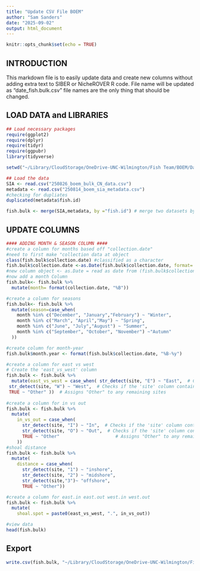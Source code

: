 ```yaml
---
title: "Update CSV File BOEM"
author: "Sam Sanders"
date: "2025-09-02"
output: html_document
---
```


```r
knitr::opts_chunk$set(echo = TRUE)
```
## INTRODUCTION
This markdown file is to easily update data and create new columns without adding extra text to SIBER or NicheROVER R code. File name will be updated as "date_fish.bulk.csv" file names are the only thing that should be changed. 

## LOAD DATA and LIBRARIES
```r
## Load necessary packages
require(ggplot2)
require(dplyr)
require(tidyr)
require(ggpubr)
library(tidyverse)

setwd("~/Library/CloudStorage/OneDrive-UNC-Wilmington/Fish Team/BOEM/Data Analysis/Sams Sandbox/")

## Load the data
SIA <- read.csv("250826_boem_bulk_CN_data.csv")
metadata <- read.csv("250814_boem_sia_metadata.csv")
#checking for dupliates
duplicated(metadata$fish.id)

fish.bulk <- merge(SIA,metadata, by ="fish.id") # merge two datasets by "fish.id" column
```
## UPDATE COLUMNS 
```r
#### ADDING MONTH & SEASON COLUMN ####
#create a column for months based off "collection.date"
#need to first make "collection data at object
class(fish.bulk$collection.date) #classified as a character
fish.bulk$collection.date <-as.Date(fish.bulk$collection.date, format= "%m/%d/%Y")
#new column object <- as.Date = read as date from (fish.bulk$collection.date, and its in X format)
#now add a month Column
fish.bulk<- fish.bulk %>% 
  mutate(month= format(collection.date, "%B"))

#create a column for seasons
fish.bulk<- fish.bulk %>% 
  mutate(season=case_when(
    month %in% c("December", "January","February") ~ "Winter",
    month %in% c("March", "April","May") ~ "Spring",
    month %in% c("June", "July","August") ~ "Summer",
    month %in% c("September", "October", "November") ~"Autumn"
  ))

#create column for month-year
fish.bulk$month.year <- format(fish.bulk$collection.date, "%B-%y")

#create a column for east vs west
# Create the 'east_vs_west' column
fish.bulk <- fish.bulk %>%
  mutate(east_vs_west = case_when( str_detect(site, "E") ~ "East",  # Checks if the 'site' column contains the word "East"
 str_detect(site, "W") ~ "West",  # Checks if the 'site' column contains the word "West"
 TRUE ~ "Other" ))  # Assigns "Other" to any remaining sites
  
#create a column for in vs out
fish.bulk <- fish.bulk %>%
  mutate(
    in_vs_out = case_when(
      str_detect(site, "I") ~ "In",  # Checks if the 'site' column contains the word "I"
      str_detect(site, "O") ~ "Out",  # Checks if the 'site' column contains the word "O"
      TRUE ~ "Other"                     # Assigns "Other" to any remaining sites
    ))
#shoal distance
fish.bulk <- fish.bulk %>%
  mutate(
    distance = case_when(
      str_detect(site, "1") ~ "inshore",  
      str_detect(site, "2") ~ "midshore",
      str_detect(site,"3")~ "offshore",
      TRUE ~ "Other"))

#create a column for east.in east.out west.in west.out
fish.bulk <- fish.bulk %>%
  mutate(
    shoal.spot = paste0(east_vs_west, ".", in_vs_out))

#view data
head(fish.bulk)
```
## Export
```r
write.csv(fish.bulk, "~/Library/CloudStorage/OneDrive-UNC-Wilmington/Fish Team/BOEM/Data Analysis/Sams Sandbox/250902_fish.bulk.csv", row.names = FALSE)

```

